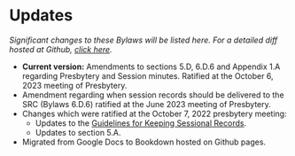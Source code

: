 # Updates {-}

*Significant changes to these Bylaws will be listed here. For a detailed diff hosted at Github, [click here](https://github.com/Evangel-Presbytery/evangel-bylaws).*

* **Current version:** Amendments to sections 5.D, 6.D.6 and Appendix 1.A regarding Presbytery and Session minutes. Ratified at the October 6, 2023 meeting of Presbytery.
* Amendment regarding when session records should be delivered to the SRC (Bylaws 6.D.6) ratified at the June 2023 meeting of Presbytery.
* Changes which were ratified at the October 7, 2022 presbytery meeting:
  * Updates to the [Guidelines for Keeping Sessional Records](https://bylaws.evangelpresbytery.com/bylaws.html#appendix-1-guidelines-for-keeping-sessional-records).
  * Updates to section 5.A.
* Migrated from Google Docs to Bookdown hosted on Github pages.